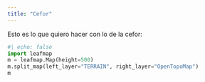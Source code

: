 ```yaml
---
title: "Cefor"
---
```


Esto es lo que quiero hacer con lo de la cefor:

```python
#| echo: false
import leafmap
m = leafmap.Map(height=500)
m.split_map(left_layer="TERRAIN", right_layer="OpenTopoMap")
m
```